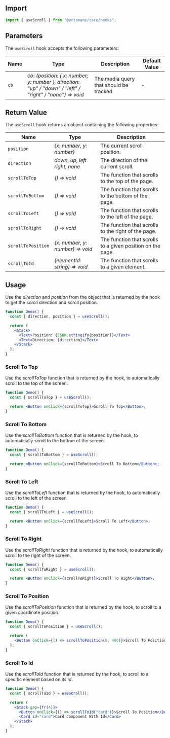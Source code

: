 ## Import

```js
import { useScroll } from "@prismane/core/hooks";
```

## Parameters

The `useScroll` hook accepts the following parameters:

| Name | Type                                                                                                      | Description                             | Default Value |
| ---- | --------------------------------------------------------------------------------------------------------- | --------------------------------------- | ------------- |
| `cb` | _cb: (position: \{ x: number; y: number }, direction: "up" / "down" / "left" / "right" / "none") => void_ | The media query that should be tracked. | -             |

## Return Value

The `useScroll` hook returns an object containing the following properties:

| Name               | Type                                 | Description                                                |
| ------------------ | ------------------------------------ | ---------------------------------------------------------- |
| `position`         | _\{x: number, y: number}_            | The current scroll position.                               |
| `direction`        | _down_, _up_, _left_ _right_, _none_ | The direction of the current scroll.                       |
| `scrollToTop`      | _() => void_                         | The function that scrolls to the top of the page.          |
| `scrollToBottom`   | _() => void_                         | The function that scrolls to the bottom of the page.       |
| `scrollToLeft`     | _() => void_                         | The function that scrolls to the left of the page.         |
| `scrollToRight`    | _() => void_                         | The function that scrolls to the right of the page.        |
| `scrollToPosition` | _(x: number, y: number) => void_     | The function that scrolls to a given position on the page. |
| `scrollToId`       | _(elementId: string) => void_        | The function that scrolls to a given element.              |

## Usage

Use the _direction_ and _position_ from the object that is returned by the hook to get the scroll direction and scroll position.

```jsx preview
function Demo() {
  const { direction, position } = useScroll();

  return (
    <Stack>
      <Text>Position: {JSON.stringify(position)}</Text>
      <Text>Direction: {direction}</Text>
    </Stack>
  );
}
```

### Scroll To Top

Use the _scrollToTop_ function that is returned by the hook, to automatically scroll to the top of the screen.

```jsx preview
function Demo() {
  const { scrollToTop } = useScroll();

  return <Button onClick={scrollToTop}>Scroll To Top</Button>;
}
```

### Scroll To Bottom

Use the _scrollToBottom_ function that is returned by the hook, to automatically scroll to the bottom of the screen.

```jsx preview
function Demo() {
  const { scrollToBottom } = useScroll();

  return <Button onClick={scrollToBottom}>Scroll To Bottom</Button>;
}
```

### Scroll To Left

Use the _scrollToLeft_ function that is returned by the hook, to automatically scroll to the left of the screen.

```jsx preview
function Demo() {
  const { scrollToLeft } = useScroll();

  return <Button onClick={scrollToLeft}>Scroll To Left</Button>;
}
```

### Scroll To Right

Use the _scrollToRight_ function that is returned by the hook, to automatically scroll to the right of the screen.

```jsx preview
function Demo() {
  const { scrollToRight } = useScroll();

  return <Button onClick={scrollToRight}>Scroll To Right</Button>;
}
```

### Scroll To Position

Use the _scrollToPosition_ function that is returned by the hook, to scroll to a given coordinate position.

```jsx preview
function Demo() {
  const { scrollToPosition } = useScroll();

  return (
    <Button onClick={() => scrollToPosition(0, 400)}>Scroll To Position</Button>
  );
}
```

### Scroll To Id

Use the _scrollToId_ function that is returned by the hook, to scroll to a specific element based on its _id_.

```jsx preview
function Demo() {
  const { scrollToId } = useScroll();

  return (
    <Stack gap={fr(4)}>
      <Button onClick={() => scrollToId("card")}>Scroll To Position</Button>
      <Card id="card">Card Component With Id</Card>
    </Stack>
  );
}
```
